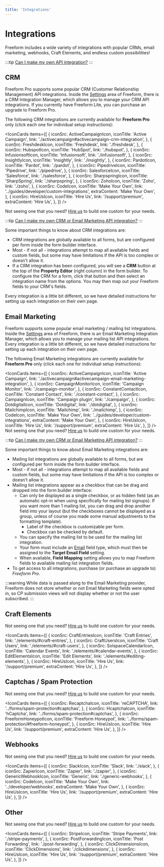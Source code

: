 ```yaml
---
title: 'Integrations'
---
```





# Integrations<Badge type="pro" text="Pro" />

Freeform includes a wide variety of integrations with popular CRMs, email marketing, webhooks, Craft Elements, and endless custom possibilities!

:::tip
[Can I make my own API integration?](../guides/developer/custom-integrations.mdx)
:::

## CRM

Freeform Pro supports some popular CRM (Customer Relationship Management) API integrations. Inside the [Settings](../configuration/settings.mdx#integrations) area of Freeform, there is a CRM Integration Manager, which allows you to manage your CRM API integrations. If you currently have Freeform Lite, you can purchase an upgrade to Freeform Pro.

The following CRM integrations are currently available for **Freeform Pro** only (click each one for individual setup instructions):

<IconCards
  items={[
    {
      iconSrc: ActiveCampaignIcon,
      iconTitle: 'Active Campaign',
      link: './activecampaign#activecampaign-crm-integration',
    },
    {
      iconSrc: FreshdeskIcon,
      iconTitle: 'Freshdesk',
      link: './freshdesk',
    },
    {
      iconSrc: HubspotIcon,
      iconTitle: 'HubSpot',
      link: './hubspot',
    },
    {
      iconSrc: InfusionsoftIcon,
      iconTitle: 'Infusionsoft',
      link: './infusionsoft',
    },
    {
      iconSrc: InsightlyIcon,
      iconTitle: 'Insightly',
      link: './insightly',
    },
    {
      iconSrc: PardotIcon,
      iconTitle: 'Pardot',
      link: './pardot',
    },
    {
      iconSrc: PipedriveIcon,
      iconTitle: 'Pipedrive',
      link: './pipedrive',
    },
    {
      iconSrc: SalesforceIcon,
      iconTitle: 'Salesforce',
      link: './salesforce',
    },
    {
      iconSrc: SharpspringIcon,
      iconTitle: 'SharpSpring',
      link: './sharpspring',
    },
    {
      iconSrc: ZohoIcon,
      iconTitle: 'Zoho',
      link: './zoho',
    },
    {
      iconSrc: CodeIcon,
      iconTitle: 'Make Your Own',
      link: '../guides/developer/custom-integrations',
      extraContent: 'Make Your Own',
    },
    {
      iconSrc: HireUsIcon,
      iconTitle: 'Hire Us',
      link: '/support/premium',
      extraContent: 'Hire Us',
    },
  ]}
/>

Not seeing one that you need? [Hire us](/support/premium/) to build one custom for
your needs.

<Photo img={CRMIntrgrationsPhoto} alt="CRM Integrations" />

:::tip
[Can I make my own CRM or Email Marketing API integration?](../guides/developer/custom-integrations.mdx)
:::

Some important things to know about CRM integrations are:

- CRM integrations are globally available to all forms, but are configured per form inside the form builder interface.
- Most - if not all - integrations attempt to map all available fields and custom fields, but some may have limitations if the API is too complex or doesn't allow it.
- If a CRM integration has been configured, you will see a **CRM** button at the top of the **Property Editor** (right column) in the form builder. To configure the CRM for a form, click that button and then select an integration name from the options. You may then map out your Freeform fields to your CRM's fields.

Every integration is a little bit different, so we have detailed instructions for setting up each integration on their own page.

## Email Marketing

Freeform supports some popular email marketing / mailing list integrations. Inside the [Settings](../configuration/settings.mdx#integrations) area of Freeform, there is an Email Marketing Integration Manager, which allows you to manage your mailing list API integrations. Every integration is a little bit different, so we have detailed instructions for setting up each integration on their own page.

The following Email Marketing integrations are currently available for **Freeform Pro** only (click each one for individual setup instructions):

<IconCards
  items={[
    {
      iconSrc: ActiveCampaignIcon,
      iconTitle: 'Active Campaign',
      link: './activecampaign#activecampaign-email-marketing-integration',
    },
    {
      iconSrc: CampaignMonitorIcon,
      iconTitle: 'Campaign Monitor',
      link: './campaign-monitor',
    },
    {
      iconSrc: ConstantContactIcon,
      iconTitle: 'Constant Contact',
      link: './constant-contact',
    },
    {
      iconSrc: CampaignIcon,
      iconTitle: 'Campaign plugin',
      link: './campaign',
    },
    {
      iconSrc: DotdigitalIcon,
      iconTitle: 'Dotdigital',
      link: './dotdigital',
    },
    {
      iconSrc: MailchimpIcon,
      iconTitle: 'Mailchimp',
      link: './mailchimp',
    },
    {
      iconSrc: CodeIcon,
      iconTitle: 'Make Your Own',
      link: '../guides/developer/custom-integrations',
      extraContent: 'Make Your Own',
    },
    {
      iconSrc: HireUsIcon,
      iconTitle: 'Hire Us',
      link: '/support/premium',
      extraContent: 'Hire Us',
    },
  ]}
/>
Not seeing one that you need? [Hire us](/support/premium/) to build one custom for
your needs.

:::tip
[Can I make my own CRM or Email Marketing API integration?](../guides/developer/custom-integrations.mdx)
:::

Some important things to know about Email Marketing integrations are:

- Mailing list integrations are globally available to all forms, but are configured per form inside the form builder interface.
- Most - if not all - integrations attempt to map all available fields and custom fields, but some may have limitations if the API is too complex or doesn't allow it.
- Mailing list integrations appear as a checkbox that can be drag and dropped into the form builder interface:
  - Can only be displayed as a single checkbox, or as hidden field (as an automatic opt-in when using specifically for mailing list signups). If you want more than 1 mailing list, you can drag and drop another field into your layout (but the checkboxes cannot be displayed as a group, unless of course you made some manual adjustments to the formatting template).
    - Label of the checkbox is customizable per form.
    - Checkbox can be checked by default.
  - You can specify the mailing list to be used for the mailing list integration.
  - Your form must include an [Email](../forms/fields.mdx#email) field type, which must then be assigned to the **Target Email Field** setting.
  - When available, **Field Mapping** setting allows you to map Freeform fields to available mailing list integration fields.
- To get access to all integrations, purchase (or purchase an upgrade to) _Freeform Pro_.

:::warning
While data is passed along to the Email Marketing provider, Freeform does not store whether or not Email Marketing fields were opted in, so CP submission views will not display whether or not the user subscribed.
:::

## Craft Elements

Not seeing one that you need? [Hire us](/support/premium/) to build one custom for your needs.

<IconCards
  items={[
    {
      iconSrc: CraftEntriesIcon,
      iconTitle: 'Craft Entries',
      link: './elements/#craft-entries',
    },
    {
      iconSrc: CraftUsersIcon,
      iconTitle: 'Craft Users',
      link: './elements/#craft-users',
    },
    {
      iconSrc: SolspaceCalendarIcon,
      iconTitle: 'Calendar Events',
      link: './elements/#calendar-events',
    },
    {
      iconSrc: EditElementsIcon,
      iconTitle: 'Edit Elements',
      link: './elements/#editing-elements',
    },
    {
      iconSrc: HireUsIcon,
      iconTitle: 'Hire Us',
      link: '/support/premium',
      extraContent: 'Hire Us',
    },
  ]}
/>

## Captchas / Spam Protection

Not seeing one that you need? [Hire us](/support/premium/) to build one custom for your needs.

<IconCards
  items={[
    {
      iconSrc: RecaptchaIcon,
      iconTitle: 'reCAPTCHA',
      link: '../forms/spam-protection#captchas',
    },
    {
      iconSrc: HcaptchaIcon,
      iconTitle: 'hCaptcha',
      link: '../forms/spam-protection#captchas',
    },
    {
      iconSrc: FreeformHoneypotIcon,
      iconTitle: 'Freeform Honeypot',
      link: '../forms/spam-protection/#freeform-honeypot',
    },
    {
      iconSrc: HireUsIcon,
      iconTitle: 'Hire Us',
      link: '/support/premium',
      extraContent: 'Hire Us',
    },
  ]}
/>

## Webhooks

Not seeing one that you need? [Hire us](/support/premium/) to build one custom for your needs.

<IconCards
  items={[
    {
      iconSrc: SlackIcon,
      iconTitle: 'Slack',
      link: './slack',
    },
    {
      iconSrc: ZapierIcon,
      iconTitle: 'Zapier',
      link: './zapier',
    },
    {
      iconSrc: GenericWebhookIcon,
      iconTitle: 'Generic',
      link: './generic-webhooks',
    },
    {
      iconSrc: CodeIcon,
      iconTitle: 'Make Your Own',
      link: '../developer/webhooks',
      extraContent: 'Make Your Own',
    },
    {
      iconSrc: HireUsIcon,
      iconTitle: 'Hire Us',
      link: '/support/premium',
      extraContent: 'Hire Us',
    },
  ]}
/>

## Other

Not seeing one that you need? [Hire us](/support/premium/) to build one custom for your needs.

<IconCards
  items={[
    {
      iconSrc: StripeIcon,
      iconTitle: 'Stripe Payments',
      link: './stripe-payments',
    },
    {
      iconSrc: PostForwardingIcon,
      iconTitle: 'Post Forwarding',
      link: './post-forwarding',
    },
    {
      iconSrc: ClickDimensionsIcon,
      iconTitle: 'ClickDimensions',
      link: './clickdimensions',
    },
    {
      iconSrc: HireUsIcon,
      iconTitle: 'Hire Us',
      link: '/support/premium',
      extraContent: 'Hire Us',
    },
  ]}
/>
